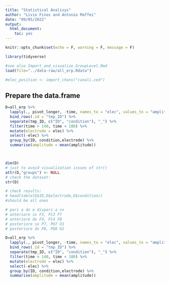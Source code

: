 ---
title: "Statistical Analisys"
author: "Livio Finos and Antonio Maffei"
date: "09/05/2022"
output: 
  html_document: 
    toc: yes
---

```{r setup, include=FALSE}
knitr::opts_chunk$set(echo = F, warning = F, message = F)

library(tidyverse)

#see also Import_and_visualize_GroupLevel.Rmd
load(file="../data-raw/all_erp.Rdata")

#elec_position <- import_chans("canali.ced")
```


## Prepare the data.frame

```{r}

D=all_erp %>% 
  lapply(., pivot_longer, -time, names_to = "elec", values_to = "amplitude") %>% 
  bind_rows(.id = "tmp_ID") %>% 
  separate(tmp_ID, c("ID", "condition"), "_") %>% 
  filter(time > 140, time < 180) %>% 
  mutate(electrode = elec) %>% 
  select(-elec) %>% 
  group_by(ID, condition,electrode) %>%
  summarise(amplitude = mean(amplitude))



dim(D)
# just to avoid visualization issues of str()
attr(D,"groups") <- NULL
# check the dataset:
str(D)

# check results:
# head(table(D$ID,D$electrode,D$condition))
#should be all ones

# pari a dx e dispari a sx
# anteriore sx F3, FC3 F7
# anteriore dx F4, FC4 F8
# posteriore sx P7, PO7 O1
# posteriore dx P8, PO8 O2

D=all_erp %>% 
  lapply(., pivot_longer, -time, names_to = "elec", values_to = "amplitude") %>% 
  bind_rows(.id = "tmp_ID") %>% 
  separate(tmp_ID, c("ID", "condition"), "_") %>% 
  filter(time > 140, time < 180) %>% 
  mutate(electrode = elec) %>% 
  select(-elec) %>% 
  group_by(ID, condition,electrode) %>%
  summarise(amplitude = mean(amplitude))



```


